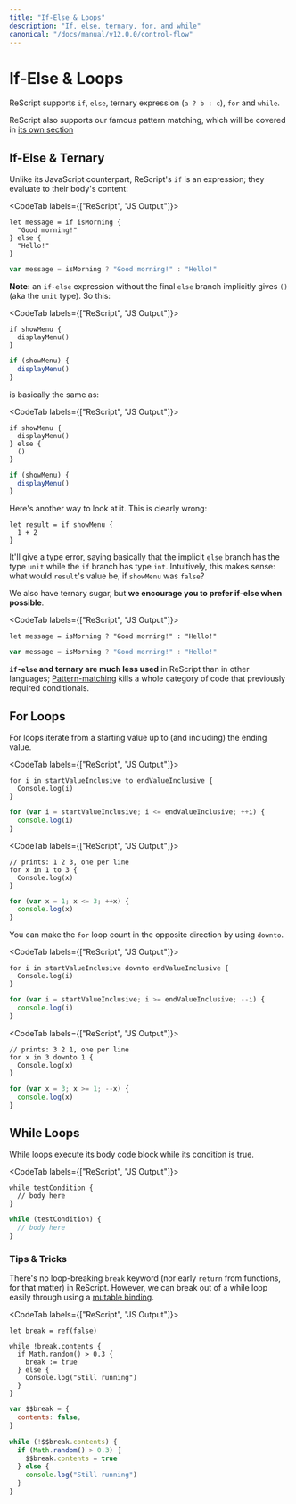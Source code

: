 ```yaml
---
title: "If-Else & Loops"
description: "If, else, ternary, for, and while"
canonical: "/docs/manual/v12.0.0/control-flow"
---
```


# If-Else & Loops

ReScript supports `if`, `else`, ternary expression (`a ? b : c`), `for` and `while`.

ReScript also supports our famous pattern matching, which will be covered in [its own section](pattern-matching-destructuring.md)

## If-Else & Ternary

Unlike its JavaScript counterpart, ReScript's `if` is an expression; they evaluate to their body's content:

<CodeTab labels={["ReScript", "JS Output"]}>

```res
let message = if isMorning {
  "Good morning!"
} else {
  "Hello!"
}
```

```js
var message = isMorning ? "Good morning!" : "Hello!"
```

</CodeTab>

**Note:** an `if-else` expression without the final `else` branch implicitly gives `()` (aka the `unit` type). So this:

<CodeTab labels={["ReScript", "JS Output"]}>

```res
if showMenu {
  displayMenu()
}
```

```js
if (showMenu) {
  displayMenu()
}
```

</CodeTab>

is basically the same as:

<CodeTab labels={["ReScript", "JS Output"]}>

```res
if showMenu {
  displayMenu()
} else {
  ()
}
```

```js
if (showMenu) {
  displayMenu()
}
```

</CodeTab>

Here's another way to look at it. This is clearly wrong:

```res
let result = if showMenu {
  1 + 2
}
```

It'll give a type error, saying basically that the implicit `else` branch has the type `unit` while the `if` branch has type `int`. Intuitively, this makes sense: what would `result`'s value be, if `showMenu` was `false`?

We also have ternary sugar, but **we encourage you to prefer if-else when possible**.

<CodeTab labels={["ReScript", "JS Output"]}>

```res
let message = isMorning ? "Good morning!" : "Hello!"
```

```js
var message = isMorning ? "Good morning!" : "Hello!"
```

</CodeTab>

**`if-else` and ternary are much less used** in ReScript than in other languages; [Pattern-matching](pattern-matching-destructuring.md) kills a whole category of code that previously required conditionals.

## For Loops

For loops iterate from a starting value up to (and including) the ending value.

<CodeTab labels={["ReScript", "JS Output"]}>

```res
for i in startValueInclusive to endValueInclusive {
  Console.log(i)
}
```

```js
for (var i = startValueInclusive; i <= endValueInclusive; ++i) {
  console.log(i)
}
```

</CodeTab>

<CodeTab labels={["ReScript", "JS Output"]}>

```res example
// prints: 1 2 3, one per line
for x in 1 to 3 {
  Console.log(x)
}
```

```js
for (var x = 1; x <= 3; ++x) {
  console.log(x)
}
```

</CodeTab>

You can make the `for` loop count in the opposite direction by using `downto`.

<CodeTab labels={["ReScript", "JS Output"]}>

```res
for i in startValueInclusive downto endValueInclusive {
  Console.log(i)
}
```

```js
for (var i = startValueInclusive; i >= endValueInclusive; --i) {
  console.log(i)
}
```

</CodeTab>

<CodeTab labels={["ReScript", "JS Output"]}>

```res example
// prints: 3 2 1, one per line
for x in 3 downto 1 {
  Console.log(x)
}
```

```js
for (var x = 3; x >= 1; --x) {
  console.log(x)
}
```

</CodeTab>

## While Loops

While loops execute its body code block while its condition is true.

<CodeTab labels={["ReScript", "JS Output"]}>

```res
while testCondition {
  // body here
}
```

```js
while (testCondition) {
  // body here
}
```

</CodeTab>

### Tips & Tricks

There's no loop-breaking `break` keyword (nor early `return` from functions, for that matter) in ReScript. However, we can break out of a while loop easily through using a [mutable binding](mutation.md).

<CodeTab labels={["ReScript", "JS Output"]}>

```res example
let break = ref(false)

while !break.contents {
  if Math.random() > 0.3 {
    break := true
  } else {
    Console.log("Still running")
  }
}
```

```js
var $$break = {
  contents: false,
}

while (!$$break.contents) {
  if (Math.random() > 0.3) {
    $$break.contents = true
  } else {
    console.log("Still running")
  }
}
```

</CodeTab>
